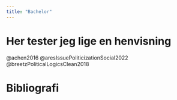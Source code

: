 ```yaml
---
title: "Bachelor"
---
```


# Her tester jeg lige en henvisning

@achen2016
@aresIssuePoliticizationSocial2022
@breetzPoliticalLogicsClean2018




# Bibliografi

::: {#refs}
:::